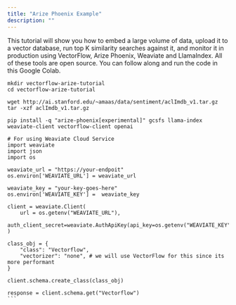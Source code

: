 ```yaml
---
title: "Arize Phoenix Example"
description: ""
---
```


This tutorial will show you how to embed a large volume of data, upload it to a vector database, run top K similarity searches against it, and monitor it in production using VectorFlow, Arize Phoenix, Weaviate and LlamaIndex. All of these tools are open source. You can follow along and run the code in this Google Colab.

```
mkdir vectorflow-arize-tutorial
cd vectorflow-arize-tutorial

wget http://ai.stanford.edu/~amaas/data/sentiment/aclImdb_v1.tar.gz
tar -xzf aclImdb_v1.tar.gz
```

```
pip install -q "arize-phoenix[experimental]" gcsfs llama-index weaviate-client vectorflow-client openai
```

````
# For using Weaviate Cloud Service
import weaviate
import json
import os

weaviate_url = "https://your-endpoit"
os.environ['WEAVIATE_URL'] = weaviate_url

weaviate_key = "your-key-goes-here"
os.environ['WEAVIATE_KEY'] =  weaviate_key

client = weaviate.Client(
    url = os.getenv("WEAVIATE_URL"),
    auth_client_secret=weaviate.AuthApiKey(api_key=os.getenv("WEAVIATE_KEY")),
)

class_obj = {
    "class": "Vectorflow",
    "vectorizer": "none", # we will use VectorFlow for this since its more performant
}

client.schema.create_class(class_obj)

response = client.schema.get("Vectorflow")
```


